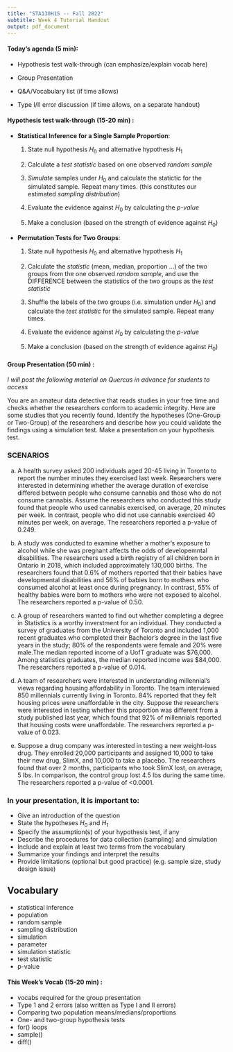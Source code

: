 ```yaml
---
title: "STA130H1S -- Fall 2022"
subtitle: Week 4 Tutorial Handout
output: pdf_document
---
```


#### Today's agenda (5 min):  

- Hypothesis test walk-through (can emphasize/explain vocab here)

- Group Presentation

- Q&A/Vocabulary list (if time allows)

- Type I/II error discussion (if time allows, on a separate handout)


#### Hypothesis test walk-through (15-20 min) :


- **Statistical Inference for a Single Sample Proportion**:

  1. State null hypothesis $H_0$ and alternative hypothesis $H_1$

  2. Calculate a *test statistic* based on one observed *random sample*

  3. *Simulate* samples under $H_0$ and calculate the statictic for the simulated sample. Repeat many times. (this constitutes our estimated *sampling distribution*)

  4. Evaluate the evidence against $H_0$ by calculating the *p-value*

  5. Make a conclusion (based on the strength of evidence against $H_0$)


- **Permutation Tests for Two Groups**:

  1. State null hypothesis $H_0$ and alternative hypothesis $H_1$

  2. Calculate the *statistic* (mean, median, proportion ...) of the two groups from the one observed *random sample*, and use the DIFFERENCE between the statistics of the two groups as the *test statistic*

  3. Shuffle the labels of the two groups (i.e. simulation under $H_0$) and calculate the *test statistic* for the simulated sample. Repeat many times.

  4. Evaluate the evidence against $H_0$ by calculating the *p-value*

  5. Make a conclusion (based on the strength of evidence against $H_0$)

#### Group Presentation (50 min) :

*I will post the following material on Quercus in advance for students to access*

You are an amateur data detective that reads studies in your free time and checks whether the researchers conform to academic integrity. Here are some studies that you recently found. Identify the hypotheses (One-Group or Two-Group) of the researchers and describe how you could validate the findings using a simulation test. Make a presentation on your hypothesis test.

### SCENARIOS

(a) A health survey asked 200 individuals aged 20-45 living in Toronto to report the number minutes they exercised last week. Researchers were interested in determining whether the average duration of exercise differed between people who consume cannabis and those who do not consume cannabis. Assume the researchers who conducted this study found that people who used cannabis exercised, on average, 20 minutes per week. In contrast, people who did not use cannabis exercised 40 minutes per week, on average. The researchers reported a p-value of 0.249.

(b) A study was conducted to examine whether a mother's exposure to alcohol while she was pregnant affects the odds of developemntal disabilities. The researchers used a birth registry of all children born in Ontario in 2018, which included approximately 130,000 births. The researchers found that 0.6% of mothers reported that their babies have developmental disabilities and 56% of babies born to mothers who consumed alcohol at least once during pregnancy. In contrast, 55% of healthy babies were born to mothers who were not exposed to alcohol. The researchers reported a p-value of 0.50.

(c) A group of researchers wanted to find out whether completing a degree in Statistics is a worthy inverstment for an individual. They conducted a survey of graduates from the University of Toronto and included 1,000 recent graduates who completed their Bachelor’s degree in the last five years in the study; 80% of the respondents were female and 20% were male.The median reported income of a UofT graduate was \$76,000. Among statistics graduates, the median reported income was \$84,000. The researchers reported a p-value of 0.014.

(d) A team of researchers were interested in understanding millennial’s views regarding housing affordability in Toronto. The team interviewed 850 millennials currently living in Toronto. 84% reported that they felt housing prices were unaffordable in the city. Suppose the researchers were interested in testing whether this proportion was different from a study published last year, which found that 92% of millennials reported that housing costs were unaffordable. The researchers reported a p-value of 0.023.

(e) Suppose a drug company was interested in testing a new weight-loss drug. They enrolled 20,000 participants and assigned 10,000 to take their new drug, SlimX, and 10,000 to take a placebo. The researchers found that over 2 months, participants who took SlimX lost, on average, 5 lbs. In comparison, the control group lost 4.5 lbs during the same time. The researchers reported a p-value of <0.0001.

### In your presentation, it is important to:  

- Give an introduction of the question
- State the hypotheses $H_0$ and $H_1$ 
- Specify the assumption(s) of your hypothesis test, if any
- Describe the procedures for data collection (sampling) and simulation
- Include and explain at least two terms from the vocabulary
- Summarize your findings and interpret the results 
- Provide limitations (optional but good practice) (e.g. sample size, study design issue)


## Vocabulary 
- statistical inference 
- population 
- random sample 
- sampling distribution 
- simulation 
- parameter 
- simulation statistic 
- test statistic 
- p-value



#### This Week's Vocab (15-20 min) :

- vocabs required for the group presentation 
- Type 1 and 2 errors (also written as Type I and II errors)
- Comparing two population means/medians/proportions
- One- and two-group hypothesis tests
- for() loops
- sample()
- diff()
